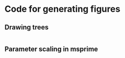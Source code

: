 # Code for generating figures

## Drawing trees {#drawingtreescode}

```python
```

## Parameter scaling in msprime {#msprimescalingcode}

```python
```

